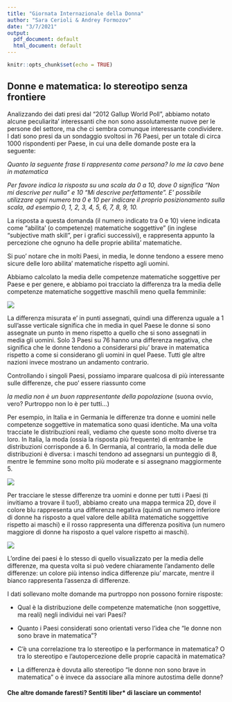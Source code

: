 ```yaml
---
title: "Giornata Internazionale della Donna"
author: "Sara Cerioli & Andrey Formozov"
date: "3/7/2021"
output:
  pdf_document: default
  html_document: default
---
```


```r
knitr::opts_chunk$set(echo = TRUE)
```

## Donne e matematica: lo stereotipo senza frontiere

Analizzando dei dati presi dal "2012 Gallup World Poll", abbiamo notato alcune peculiarita' interessanti che non sono assolutamente nuove per le persone del settore, ma che ci sembra comunque interessante condividere. I dati sono presi da un sondaggio svoltosi in 76 Paesi, per un totale di circa 1000 rispondenti per Paese, in cui una delle domande poste era la seguente:

_Quanto la seguente frase ti rappresenta come persona? Io me la cavo bene in matematica_

_Per favore indica la risposta su una scala da 0 a 10, dove 0 significa "Non mi descrive per nulla" e 10 "Mi descrive perfettamente". E' possibile utilizzare ogni numero tra 0 e 10 per indicare il proprio posizionamento sulla scala, ad esempio 0, 1, 2, 3, 4, 5, 6, 7, 8, 9, 10._

La risposta a questa domanda (il numero indicato tra 0 e 10) viene indicata come "abilita' (o competenze) matematiche soggettive" (in inglese "subjective math skill", per i grafici successivi), e rappresenta appunto la percezione che ognuno ha delle proprie abilita' matematiche.

Si puo' notare che in molti Paesi, in media, le donne tendono a essere meno sicure delle loro abilita' matematiche rispetto agli uomini.

Abbiamo calcolato la media delle competenze matematiche soggettive per Paese e per genere, e abbiamo poi tracciato la differenza tra la media delle competenze matematiche soggettive maschili meno quella femminile:

![](plots/difference_mean_subjMathSkills.png)

La differenza misurata e' in punti assegnati, quindi una differenza uguale a 1 sull'asse verticale significa che in media in quel Paese le donne si sono assegnate un punto in meno rispetto a quello che si sono assegnati in media gli uomini. Solo 3 Paesi su 76 hanno una differenza negativa, che significa che le donne tendono a considerarsi piu' brave in matematica rispetto a come si considerano gli uomini in quel Paese. Tutti gle altre nazioni invece mostrano un andamento contrario. 

Controllando i singoli Paesi, possiamo imparare qualcosa di più interessante sulle differenze, che puo' essere riassunto come 

*la media non è un buon rappresentante della popolazione* (suona ovvio, vero? Purtroppo non lo è per tutti...)

Per esempio, in Italia e in Germania le differenze tra donne e uomini nelle competenze soggettive in matematica sono quasi identiche. Ma una volta tracciate le distribuzioni reali, vediamo che queste sono molto diverse tra loro. In Italia, la moda (ossia la risposta più frequente) di entrambe le distribuzioni corrisponde a 6. In Germania, al contrario, la moda delle due distribuzioni è diversa: i maschi tendono ad assegnarsi un punteggio di 8, mentre le femmine sono molto più moderate e si assegnano maggiormente 5.

![](plots/together_histograms.png)

Per tracciare le stesse differenze tra uomini e donne per tutti i Paesi (ti invitiamo a trovare il tuo!), abbiamo creato una mappa termica 2D, dove il colore blu rappresenta una differenza negativa (quindi un numero inferiore di donne ha risposto a quel valore delle abilità matematiche soggettive rispetto ai maschi) e il rosso rappresenta una differenza positiva (un numero maggiore di donne ha risposto a quel valore rispetto ai maschi).

![](plots/heatmap_countries.png)

L'ordine dei paesi è lo stesso di quello visualizzato per la media delle differenze, ma questa volta si può vedere chiaramente l'andamento delle differenze: un colore più intenso indica differenze piu' marcate, mentre il bianco rappresenta l'assenza di differenze.

I dati sollevano molte domande ma purtroppo non possono fornire risposte:

- Qual è la distribuzione delle competenze matematiche (non soggettive, ma reali) negli individui nei vari Paesi?

- Quanto i Paesi considerati sono orientati verso l'idea che "le donne non sono brave in matematica"?

- C'è una correlazione tra lo stereotipo e la performance in matematica? O tra lo stereotipo e l'autopercezione delle proprie capacità in matematica?

- La differenza è dovuta allo stereotipo "le donne non sono brave in matematica" o è invece da associare alla minore autostima delle donne?

#### Che altre domande faresti? Sentiti liber* di lasciare un commento!
